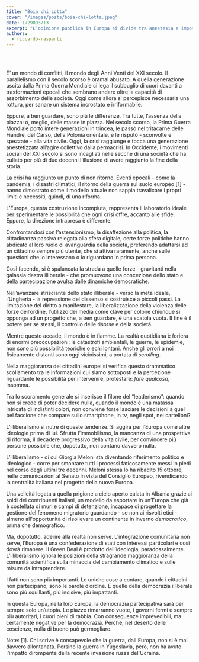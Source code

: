 ```yaml
---
title: "Boia chi Lotta"
cover: "/images/posts/boia-chi-lotta.jpeg"
date: 1729093713
excerpt: "L’opinione pubblica in Europa si divide tra anestesia e impotenza, mentre i pochi che manifestano vengono repressi. E’ un nuovo stadio della transizione al modello illiberale."
authors:
  - riccardo-raspanti
---
```


﻿
##

E’ un mondo di conflitti, il mondo degli Anni Venti del XXI secolo. Il parallelismo con il secolo scorso è oramai abusato. A quella generazione uscita dalla Prima Guerra Mondiale ci lega il subbuglio di cuori davanti a trasformazioni epocali che sembrano andare oltre la capacità di assorbimento delle società.
Oggi come allora si percepisce necessaria una rottura, per sanare un sistema incrostato e irriformabile.

Eppure, a ben guardare, sono più le differenze. Tra tutte, l’assenza della piazza: o, meglio, delle masse in piazza. Nel secolo scorso, la Prima Guerra Mondiale portò intere generazioni in trincea, le passò nel tritacarne delle Fiandre, del Carso, della Polonia orientale, e le risputò - sconvolte e spezzate - alla vita civile.
Oggi, la crisi raggiunge e tocca una generazione anestetizzata all’agire collettivo dalla permacrisi.
In Occidente, i movimenti sociali del XXI secolo si sono incagliati nelle secche di una società che ha cullato per più di due decenni l’illusione di avere raggiunto la fine della storia.

La crisi ha raggiunto un punto di non ritorno. Eventi epocali - come la pandemia, i disastri climatici, il ritorno della guerra sul suolo europeo [1] - hanno dimostrato come il modello attuale non sappia travalicare i propri limiti e necessiti, quindi, di una riforma.

L’Europa, questa costruzione incompiuta, rappresenta il laboratorio ideale per sperimentare le possibilità che ogni crisi offre, accanto alle sfide. Eppure, la direzione intrapresa è differente.

Confrontandosi con l’astensionismo, la disaffezione alla politica, la cittadinanza passiva relegata alla sfera digitale, certe forze politiche hanno abdicato al loro ruolo di avanguardia della società, preferendo adattarsi ad un cittadino sempre più utente, che si attiva raramente, anche sulle questioni che lo interessano o lo riguardano in prima persona.

Così facendo, si è spalancata la strada a quelle forze - gravitanti nella galassia destra illiberale - che promuovono una concezione dello stato e della partecipazione avulsa dalle dinamiche democratiche.

Nell’avanzare strisciante dello stato illiberale - verso la meta ideale, l’Ungheria - la repressione del dissenso si costruisce a piccoli passi. La limitazione del diritto a manifestare, la liberalizzazione della violenza delle forze dell’ordine, l’utilizzo dei media come clave per colpire chiunque si opponga ad un progetto che, a ben guardare, è una scatola vuota.
Il fine è il potere per se stessi, il controllo delle risorse e della società.

Mentre questo accade, il mondo è in fiamme. La realtà quotidiana è foriera di enormi preoccupazioni: le catastrofi ambientali, le guerre, le epidemie, non sono più possibilità teoriche o echi lontani. Anche gli orrori a noi fisicamente distanti sono oggi vicinissimi, a portata di _scrolling_.

Nella maggioranza dei cittadini europei si verifica questo drammatico scollamento tra le informazioni cui siamo sottoposti e la percezione riguardante le possibilità per intervenire, protestare: _fare qualcosa_, insomma.

Tra lo scoramento generale si inserisce il filone del “leaderismo”: quando non si crede di poter decidere nulla, quando il mondo è una matassa intricata di indistinti colori, non conviene forse lasciare le decisioni a quel bel faccione che compare sullo smartphone, in tv, negli spot, nei cartelloni?

L’illiberalismo si nutre di queste tendenze. Si aggira per l’Europa come altre ideologie prima di lui. Sfrutta l’immobilismo, la mancanza di una prospettiva di riforma, il decadere progressivo della vita civile, per convincere più persone possibile che, dopotutto, non contano davvero nulla.

L’illiberalismo - di cui Giorgia Meloni sta diventando riferimento politico e ideologico - corre per smontare tutti i processi faticosamente messi in piedi nel corso degli ultimi tre decenni. Meloni stessa lo ha ribadito 15 ottobre, nelle comunicazioni al Senato in vista del Consiglio Europeo, rivendicando la centralità italiana nel progetto della nuova Europa.

Una velleità legata a quella prigione a cielo aperto calata in Albania grazie ai soldi dei contribuenti italiani, un modello da esportare in un’Europa che già è costellata di muri e campi di detenzione, incapace di progettare la gestione del fenomeno migratorio guardando - se non ai risvolti etici - almeno all'opportunità di risollevare un continente in inverno *democratico*, prima che demografico.

Ma, dopotutto, aderire alla realtà non serve. L’integrazione comunitaria non serve, l’Europa è una confederazione di stati con interessi particolari e così dovrà rimanere.
Il Green Deal è prodotto dell’ideologia, paradossalmente. L’illiberalismo ignora le posizioni della stragrande maggioranza della comunità scientifica sulla minaccia del cambiamento climatico e sulle misure da intraprendere.

I fatti non sono più importanti. Le uniche cose a contare, quando i cittadini non partecipano, sono le parole d’ordine. E quelle della democrazia illiberale sono più squillanti, più incisive, più impattanti.

In questa Europa, nella loro Europa, la democrazia partecipativa sarà per sempre solo un’utopia. Le piazze rimarranno vuote, i governi fermi e sempre più autoritari, i cuori pieni di rabbia. Con conseguenze imprevedibili, ma certamente negative per la democrazia. Perché, nel deserto delle coscienze, nulla di buono può germogliare.



Note:
[1]. Chi scrive è consapevole che la guerra, dall'Europa, non si è mai davvero allontanata. Persino la guerra in Yugoslavia, però, non ha avuto l'impatto dirompente della recente invasione russa del'Ucraina.

